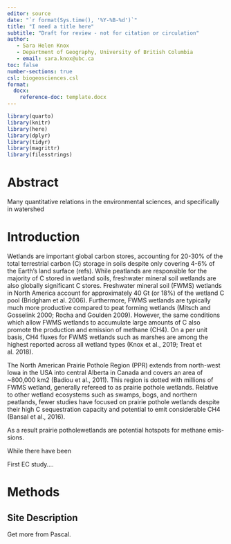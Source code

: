 ```yaml
---
editor: source
date: "`r format(Sys.time(), '%Y-%B-%d')`"
title: "I need a title here"
subtitle: "Draft for review - not for citation or circulation"
author: 
   - Sara Helen Knox
   - Department of Geography, University of British Columbia
   - email: sara.knox@ubc.ca
toc: false
number-sections: true
csl: biogeosciences.csl
format:
  docx: 
    reference-doc: template.docx
---
```


```r
library(quarto)
library(knitr)
library(here)
library(dplyr)
library(tidyr)
library(magrittr)
library(filesstrings)
```

# Abstract {.unnumbered}

Many quantitative relations in the environmental sciences, and specifically in watershed 

<!-- {{< pagebreak >}} -->

# Introduction

Wetlands are important global carbon stores, accounting for 20-30% of the total terrestrial carbon (C) storage in soils despite only covering 4-6% of the Earth's land surface (refs). While peatlands are responsible for the majority of C stored in wetland soils, freshwater mineral soil wetlands are also globally significant C stores. Freshwater mineral soil (FWMS) wetlands in North America account for approximately 40 Gt (or 18%) of the wetland C pool (Bridgham et al. 2006). Furthermore, FWMS wetlands are typically much more productive compared to peat forming wetlands (Mitsch and Gosselink 2000; Rocha and Goulden 2009). However, the same conditions which allow FWMS wetlands to accumulate large amounts of C also promote the production and emission of methane (CH4). On a per unit basis, CH4 fluxes for FWMS wetlands such as marshes are among the highest reported across all wetland types (Knox et al., 2019; Treat et al. 2018).

The North American Prairie Pothole Region (PPR) extends from north-west Iowa in the USA into central Alberta in Canada and covers an area of ~800,000 km2 (Badiou et al., 2011). This region is dotted with millions of FWMS wetland, generally refereed to as prairie pothole wetlands. Relative to other wetland ecosystems such as swamps, bogs, and northern peatlands, fewer studies have focused on prairie pothole wetlands despite their high C sequestration capacity and potential to emit considerable CH4 (Bansal et al., 2016).

As   a   result   prairie   potholewetlands  are  potential  hotspots  for  methane  emis-sions.  


While there have been 

First EC study....


# Methods

## Site Description

Get more from Pascal.


